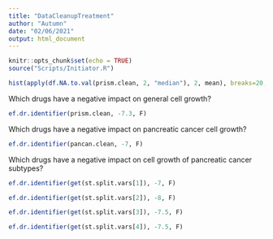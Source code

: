 ```yaml
---
title: "DataCleanupTreatment"
author: "Autumn"
date: "02/06/2021"
output: html_document
---
```


```r
knitr::opts_chunk$set(echo = TRUE)
source("Scripts/Initiator.R")
```


```r
hist(apply(df.NA.to.val(prism.clean, 2, "median"), 2, mean), breaks=20, main="Drug Efficacy across Pancreatic Cancer Cell Lines", xlab="Mean Logfold Drug Effect on Cell Growth", ylab="Number of Drugs")
```


Which drugs have a negative impact on general cell growth?

```r
ef.dr.identifier(prism.clean, -7.3, F)
```


Which drugs have a negative impact on pancreatic cancer cell growth?

```r
ef.dr.identifier(pancan.clean, -7, F)
```


Which drugs have a negative impact on cell growth of pancreatic cancer subtypes?
```r
ef.dr.identifier(get(st.split.vars[1]), -7, F)
```
```r
ef.dr.identifier(get(st.split.vars[2]), -8, F)
```
```r
ef.dr.identifier(get(st.split.vars[3]), -7.5, F)
```
```r
ef.dr.identifier(get(st.split.vars[4]), -7.5, F)
```
```r

```










